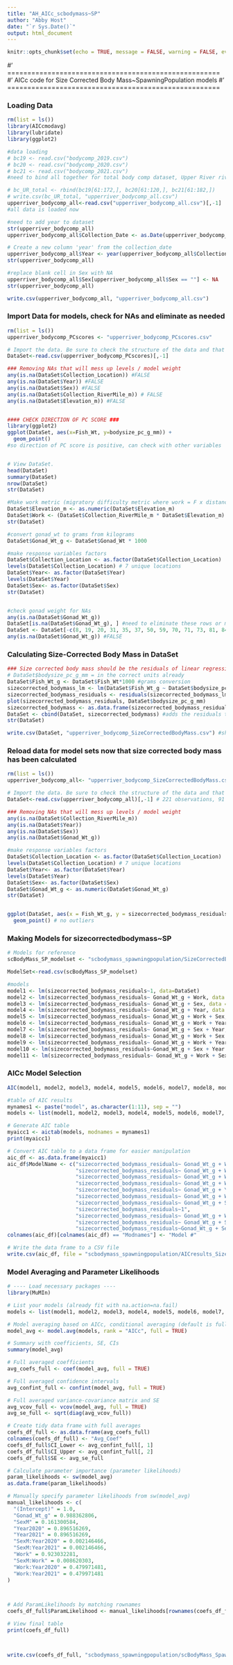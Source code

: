 ```yaml
---
title: "AH_AICc_scbodymass~SP"
author: "Abby Host"
date: "`r Sys.Date()`"
output: html_document
---
```


```r
knitr::opts_chunk$set(echo = TRUE, message = FALSE, warning = FALSE, eval = TRUE)
```

#' =====================================================
#' AICc code for Size Corrected Body Mass~SpawningPopulation models
#' =====================================================

### Loading Data
```r
rm(list = ls())
library(AICcmodavg)
library(lubridate)
library(ggplot2)

#data loading
# bc19 <- read.csv("bodycomp_2019.csv")
# bc20 <- read.csv("bodycomp_2020.csv")
# bc21 <- read.csv("bodycomp_2021.csv")
#need to bind all together for total body comp dataset, Upper River river only

# bc_UR_total <- rbind(bc19[61:172,], bc20[61:120,], bc21[61:182,])
# write.csv(bc_UR_total, "upperriver_bodycomp_all.csv")
upperriver_bodycomp_all<-read.csv("upperriver_bodycomp_all.csv")[,-1]
#all data is loaded now

#need to add year to dataset
str(upperriver_bodycomp_all)
upperriver_bodycomp_all$Collection_Date <- as.Date(upperriver_bodycomp_all$Collection_Date)

# Create a new column 'year' from the collection_date
upperriver_bodycomp_all$Year <- year(upperriver_bodycomp_all$Collection_Date)
str(upperriver_bodycomp_all)

#replace blank cell in Sex with NA 
upperriver_bodycomp_all$Sex[upperriver_bodycomp_all$Sex == ""] <- NA
str(upperriver_bodycomp_all)

write.csv(upperriver_bodycomp_all, "upperriver_bodycomp_all.csv")
```

### Import Data for models, check for NAs and eliminate as needed
```r
rm(list = ls())
upperriver_bodycomp_PCscores <- "upperriver_bodycomp_PCscores.csv"

# Import the data. Be sure to check the structure of the data and that R is reading continuous and categorical variables appropriately.
DataSet<-read.csv(upperriver_bodycomp_PCscores)[,-1]

### Removing NAs that will mess up levels / model weight
any(is.na(DataSet$Collection_Location)) #FALSE
any(is.na(DataSet$Year)) #FALSE
any(is.na(DataSet$Sex)) #FALSE
any(is.na(DataSet$Collection_RiverMile_m)) # FALSE
any(is.na(DataSet$Elevation_m)) #FALSE


#### CHECK DIRECTION OF PC SCORE ###
library(ggplot2)
ggplot(DataSet, aes(x=Fish_Wt, y=bodysize_pc_g_mm)) +
  geom_point()
#so direction of PC score is positive, can check with other variables


# View DataSet.
head(DataSet)
summary(DataSet)
nrow(DataSet)
str(DataSet)

#Make work metric (migratory difficulty metric where work = F x distance)
DataSet$Elevation_m <- as.numeric(DataSet$Elevation_m)
DataSet$Work <- (DataSet$Collection_RiverMile_m * DataSet$Elevation_m) / (1000*1000) #so work is in km^2 
str(DataSet) 

#convert gonad_wt to grams from kilograms
DataSet$Gonad_Wt_g <- DataSet$Gonad_Wt * 1000

#make response variables factors
DataSet$Collection_Location <- as.factor(DataSet$Collection_Location)
levels(DataSet$Collection_Location) # 7 unique locations
DataSet$Year<- as.factor(DataSet$Year)
levels(DataSet$Year)
DataSet$Sex<- as.factor(DataSet$Sex)
str(DataSet)


#check gonad weight for NAs
any(is.na(DataSet$Gonad_Wt_g))
DataSet[is.na(DataSet$Gonad_Wt_g), ] #need to eliminate these rows or model selection will not work
DataSet <- DataSet[-c(8, 19, 20, 31, 35, 37, 50, 59, 70, 71, 73, 81, 84, 111, 112, 114),]
any(is.na(DataSet$Gonad_Wt_g)) #FALSE

```

### Calculating Size-Corrected Body Mass in DataSet 
```r
### Size corrected body mass should be the residuals of linear regression between weight ~ fish body size PC Score ###
# DataSet$bodysize_pc_g_mm = in the correct units already
DataSet$Fish_Wt_g <- DataSet$Fish_Wt*1000 #grams conversion
sizecorrected_bodymass_lm <- lm(DataSet$Fish_Wt_g ~ DataSet$bodysize_pc_g_mm) #linear regression for size corrected body mass
sizecorrected_bodymass_residuals <- residuals(sizecorrected_bodymass_lm) #residuals for regression
plot(sizecorrected_bodymass_residuals, DataSet$bodysize_pc_g_mm)
sizecorrected_bodymass <- as.data.frame(sizecorrected_bodymass_residuals)
DataSet <- cbind(DataSet, sizecorrected_bodymass) #adds the residuals to data set as a variable
str(DataSet)

write.csv(DataSet, "upperriver_bodycomp_SizeCorrectedBodyMass.csv") #should all be according to grams and mm values
```

### Reload data for model sets now that size corrected body mass has been calculated
```r
rm(list = ls())
upperriver_bodycomp_all<- "upperriver_bodycomp_SizeCorrectedBodyMass.csv"

# Import the data. Be sure to check the structure of the data and that R is reading continuous and categorical variables appropriately.
DataSet<-read.csv(upperriver_bodycomp_all)[,-1] # 221 observations, 91 variables

### Removing NAs that will mess up levels / model weight
any(is.na(DataSet$Collection_RiverMile_m))
any(is.na(DataSet$Year))
any(is.na(DataSet$Sex))
any(is.na(DataSet$Gonad_Wt_g))

#make response variables factors
DataSet$Collection_Location <- as.factor(DataSet$Collection_Location)
levels(DataSet$Collection_Location) # 7 unique locations
DataSet$Year<- as.factor(DataSet$Year)
levels(DataSet$Year)
DataSet$Sex<- as.factor(DataSet$Sex)
DataSet$Gonad_Wt_g <- as.numeric(DataSet$Gonad_Wt_g)
str(DataSet)


ggplot(DataSet, aes(x = Fish_Wt_g, y = sizecorrected_bodymass_residuals)) + 
  geom_point() # no outliers

```

### Making Models for sizecorrectedbodymass~SP
```r
# Models for reference
scBodyMass_SP_modelset <- "scbodymass_spawningpopulation/SizeCorrectedBodyMass~SpawningPopulation_modelset.csv"

ModelSet<-read.csv(scBodyMass_SP_modelset)

#models
model1 <- lm(sizecorrected_bodymass_residuals~1, data=DataSet)
model2 <- lm(sizecorrected_bodymass_residuals~ Gonad_Wt_g + Work, data = DataSet)
model3 <- lm(sizecorrected_bodymass_residuals~ Gonad_Wt_g + Sex, data = DataSet)
model4 <- lm(sizecorrected_bodymass_residuals~ Gonad_Wt_g + Year, data = DataSet)
model5 <- lm(sizecorrected_bodymass_residuals~ Gonad_Wt_g + Work + Sex, data = DataSet)
model6 <- lm(sizecorrected_bodymass_residuals~ Gonad_Wt_g + Work + Year, data = DataSet)
model7 <- lm(sizecorrected_bodymass_residuals~ Gonad_Wt_g + Sex + Year, data = DataSet)
model8 <- lm(sizecorrected_bodymass_residuals~ Gonad_Wt_g + Work + Sex + Work:Sex, data = DataSet)
model9 <- lm(sizecorrected_bodymass_residuals~ Gonad_Wt_g + Work + Year + Work:Year, data = DataSet)
model10 <- lm(sizecorrected_bodymass_residuals~Gonad_Wt_g + Sex + Year + Sex:Year, data = DataSet)
model11 <- lm(sizecorrected_bodymass_residuals~ Gonad_Wt_g + Work + Sex + Year, data = DataSet)

```

### AICc Model Selection
```r
AIC(model1, model2, model3, model4, model5, model6, model7, model8, model9, model10, model11)

#table of AIC results
mynames1 <- paste("model", as.character(1:11), sep = "")
models <- list(model1, model2, model3, model4, model5, model6, model7, model8, model9, model10, model11)

# Generate AIC table
myaicc1 <- aictab(models, modnames = mynames1)
print(myaicc1)

# Convert AIC table to a data frame for easier manipulation
aic_df <- as.data.frame(myaicc1)
aic_df$ModelName <- c("sizecorrected_bodymass_residuals~ Gonad_Wt_g + Work + Year + Work:Year",
                      "sizecorrected_bodymass_residuals~ Gonad_Wt_g + Work + Year",
                      "sizecorrected_bodymass_residuals~ Gonad_Wt_g + Work + Sex + Year",
                      "sizecorrected_bodymass_residuals~ Gonad_Wt_g + Work",
                      "sizecorrected_bodymass_residuals~ Gonad_Wt_g + Year",
                      "sizecorrected_bodymass_residuals~ Gonad_Wt_g + Work + Sex",
                      "sizecorrected_bodymass_residuals~ Gonad_Wt_g + Sex + Year",
                      "sizecorrected_bodymass_residuals~1",
                      "sizecorrected_bodymass_residuals~ Gonad_Wt_g + Work + Sex + Work:Sex",
                      "sizecorrected_bodymass_residuals~ Gonad_Wt_g + Sex",
                      "sizecorrected_bodymass_residuals~Gonad_Wt_g + Sex + Year + Sex:Year") 
colnames(aic_df)[colnames(aic_df) == "Modnames"] <- "Model #"

# Write the data frame to a CSV file
write.csv(aic_df, file = "scbodymass_spawningpopulation/AICresults_SizeCorrectedBodyMass~SpawningPopulation.csv", row.names = FALSE)

```

### Model Averaging and Parameter Likelihoods
```r
# ---- Load necessary packages ----
library(MuMIn)

# List your models (already fit with na.action=na.fail)
models <- list(model1, model2, model3, model4, model5, model6, model7, model8, model9, model10, model11)

# Model averaging based on AICc, conditional averaging (default is full=TRUE)
model_avg <- model.avg(models, rank = "AICc", full = TRUE)

# Summary with coefficients, SE, CIs
summary(model_avg)

# Full averaged coefficients
avg_coefs_full <- coef(model_avg, full = TRUE)

# Full averaged confidence intervals
avg_confint_full <- confint(model_avg, full = TRUE)

# Full averaged variance-covariance matrix and SE
avg_vcov_full <- vcov(model_avg, full = TRUE)
avg_se_full <- sqrt(diag(avg_vcov_full))

# Create tidy data frame with full averages
coefs_df_full <- as.data.frame(avg_coefs_full)
colnames(coefs_df_full) <- "Avg_Coef"
coefs_df_full$CI_Lower <- avg_confint_full[, 1]
coefs_df_full$CI_Upper <- avg_confint_full[, 2]
coefs_df_full$SE <- avg_se_full

# Calculate parameter importance (parameter likelihoods)
param_likelihoods <- sw(model_avg)
as.data.frame(param_likelihoods)

# Manually specify parameter likelihoods from sw(model_avg)
manual_likelihoods <- c(
  "(Intercept)" = 1.0,
  "Gonad_Wt_g" = 0.988362806,
  "SexM" = 0.161300584, 
  "Year2020" = 0.896516269,
  "Year2021" = 0.896516269, 
  "SexM:Year2020" = 0.002146466,
  "SexM:Year2021" = 0.002146466,
  "Work" = 0.923032281,
  "SexM:Work" = 0.008620303,
  "Work:Year2020" = 0.479971481,
  "Work:Year2021" = 0.479971481
)



# Add ParamLikelihoods by matching rownames
coefs_df_full$ParamLikelihood <- manual_likelihoods[rownames(coefs_df_full)]

# View final table
print(coefs_df_full)



write.csv(coefs_df_full, "scbodymass_spawningpopulation/scBodyMass_SpawningPopulation_ModelAvg_Coefs_withLikelihoods.csv", row.names = TRUE)


```